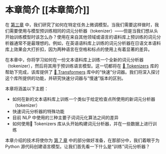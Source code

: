 # 本章简介 [[本章简介]]

<CourseFloatingBanner
    chapter={6}
    classNames="absolute z-10 right-0 top-0"
/>

在 [第三章](/course/chapter3) 中，我们研究了如何在特定任务上微调模型。当我们需要这样做时，我们需要使用与模型预训练相同的词元分析器（tokenizer）——但是当我们想从头开始训练模型时该怎么办？使用在来自其他领域或语言的语料库上预训练的词元分析器通常不是最理想的。例如，在英语语料库上训练的词元分析器在日语文本语料库上效果会大打折扣，因为两种语言在空格和标点的使用上有着显著的差异。

在本章中，你将学习如何在一份文本语料库上训练一个全新的词元分析器（tokenizer），然后将其用于预训练语言模型。这一切都将在 [🤗 Tokenizers](https://github.com/huggingface/tokenizers) 库的帮助下完成，该库提供了 [🤗 Transformers](https://github.com/huggingface/transformers) 库中的“快速”分词器。我们将深入探讨这个库所提供的功能，并研究快速分词器与“慢速”版本的区别。

本章将涵盖以下主题：

* 如何在新的文本语料库上训练一个类似于给定检查点所使用的新词元分析器（tokenizer）
* 快速词元分析器的特殊功能
* 目前 NLP 中使用的三种主要子词词元化算法之间的差异
* 如何使用🤗 Tokenizers 库从头开始构建词元分析器，并在一些数据上进行训练

本章介绍的技术将使你为 [第 7 章](/course/chapter7/6) 中的部分做好准备，在那部分中，我们着眼于为 Python 源代码创建语言模型。让我们首先看一下什么是“训练”词元分析器？